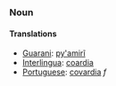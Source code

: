 ===Noun===
====Translations====
*[[Guarani]]: [[py'amirĩ]]
*[[Interlingua]]: [[coardia]]
*[[Portuguese]]: [[covardia]] ''f''